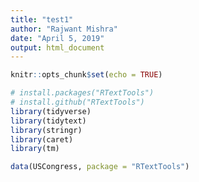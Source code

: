 ```yaml
---
title: "test1"
author: "Rajwant Mishra"
date: "April 5, 2019"
output: html_document
---
```


```r
knitr::opts_chunk$set(echo = TRUE)

# install.packages("RTextTools")
# install.github("RTextTools")
library(tidyverse)
library(tidytext)
library(stringr)
library(caret)
library(tm)
```

```r
data(USCongress, package = "RTextTools")
```

